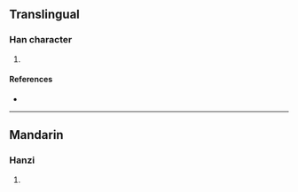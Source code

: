 {{character info/new}}
==Translingual==

===Han character===
{{Han char|rn=96|rad=玉|as=11|sn=15|four=|canj=MGYTU|ids=⿰𤣩竟}}

# {{defn|Han|sort=玉11}}

====References====
* {{Han ref|kx=0741.010|dkj=21199|dj=1150.200|hdz=21136.010|uh=7484|ud=29828}}

----

==Mandarin==

===Hanzi===
{{cmn-hanzi|pin=[[liǎn]] ([[lian3]]), [[yǐng]] ([[ying3]])|wg=lien<sup>3</sup>, ying<sup>3</sup>}}

# {{defn|lang=cmn|sort=玉11}}